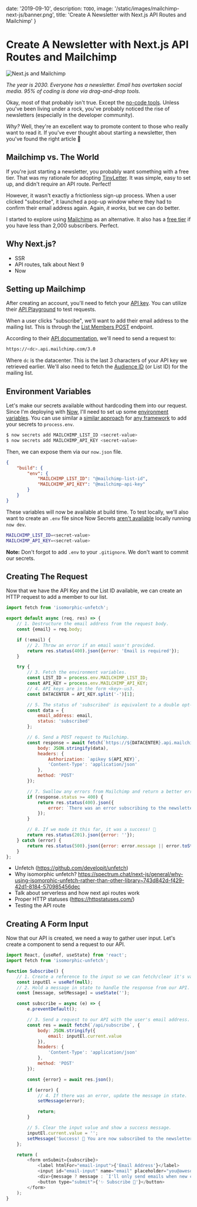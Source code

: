 
date: '2019-09-10',
description: `TODO`,
image: '/static/images/mailchimp-next-js/banner.png',
title: 'Create A Newsletter with Next.js API Routes and Mailchimp'
}


<!-- Next API Routes
Mailchimp
Newsletter

A Practical Example of Next API Routes: Newsletter Integration
How To Add A Newsletter to your Next.js Blog
Create A Mailing List with Next.js API Routes and Mailchimp
Create A Newsletter with Next.js API Routes and Mailchimp
Add A Newsletter To Your Next.js Blog  -->

# Create A Newsletter with Next.js API Routes and Mailchimp

<DateAndViews date={meta.date} id="mailchimp-next-js" />

![Next.js and Mailchimp](/static/images/mailchimp-next-js/banner.png)

_The year is 2030. Everyone has a newsletter. Email has overtaken social media. 95% of coding is done via drag-and-drop tools._

Okay, most of that probably isn't true. Except the [no-code tools](https://webflow.com/).
Unless you've been living under a rock, you've probably noticed the rise of newsletters (especially in the developer community).

_Why?_ Well, they're an excellent way to promote content to those who really want to read it. If you've ever thought about starting a newsletter, then you've found the right article 🎉

## Mailchimp vs. The World

If you're just starting a newsletter, you probably want something with a free tier.
That was my rationale for adopting [TinyLetter](https://tinyletter.com/). It was simple, easy to set up, and didn't require an API route. Perfect!

However, it wasn't exactly a frictionless sign-up process. When a user clicked "subscribe", it launched a pop-up window where they had to confirm their email address again.
Again, _it works_, but we can do better.

I started to explore using [Mailchimp](https://mailchimp.com/) as an alternative. It also has a [free tier](https://mailchimp.com/pricing/) if you have less than 2,000 subscribers. Perfect.

## Why Next.js?

-   SSR
-   API routes, talk about Next 9
-   Now

## Setting up Mailchimp

After creating an account, you'll need to fetch your [API key](https://mailchimp.com/help/about-api-keys/#find+or+generate+your+api+key). You can utilize their [API Playground](https://us1.api.mailchimp.com/playground/?_ga=2.231663199.1180055433.1567349670-195619933.1565803046) to test requests.

When a user clicks "subscribe", we'll want to add their email address to the mailing list. This is through the [List Members POST](https://developer.mailchimp.com/documentation/mailchimp/reference/lists/members/#create-post_lists_list_id_members) endpoint.

According to their [API documentation](https://developer.mailchimp.com/documentation/mailchimp/guides/get-started-with-mailchimp-api-3/), we'll need to send a request to:

```bash
https://<dc>.api.mailchimp.com/3.0
```

Where `dc` is the datacenter. This is the last 3 characters of your API key we retrieved earlier. We'll also need to fetch the [Audience ID](https://mailchimp.com/help/find-audience-id/) (or List ID) for the mailing list.

## Environment Variables

Let's make our secrets available without hardcoding them into our request. Since I'm deploying with [Now](https://zeit.co), I'll need to set up some [environment variables](https://zeit.co/docs/v2/build-step#using-environment-variables-and-secrets).
You can use similar a [similar approach](https://create-react-app.dev/docs/adding-custom-environment-variables) for [any framework](https://www.gatsbyjs.org/docs/environment-variables/) to add your secrets to `process.env`.

```bash
$ now secrets add MAILCHIMP_LIST_ID <secret-value>
$ now secrets add MAILCHIMP_API_KEY <secret-value>
```

Then, we can expose them via our `now.json` file.

```json
{
    "build": {
        "env": {
            "MAILCHIMP_LIST_ID": "@mailchimp-list-id",
            "MAILCHIMP_API_KEY": "@mailchimp-api-key"
        }
    }
}
```

These variables will now be available at build time. To test locally, we'll also want to create an `.env` file since Now Secrets [aren't available](https://zeit.co/docs/v2/serverless-functions/env-and-secrets/) locally running `now dev`.

```bash
MAILCHIMP_LIST_ID=<secret-value>
MAILCHIMP_API_KEY=<secret-value>
```

**Note:** Don't forgot to add `.env` to your `.gitignore`. We don't want to commit our secrets.

## Creating The Request

Now that we have the API Key and the List ID available, we can create an HTTP request to add a member to our list.

```js
import fetch from 'isomorphic-unfetch';

export default async (req, res) => {
    // 1. Destructure the email address from the request body.
    const {email} = req.body;

    if (!email) {
        // 2. Throw an error if an email wasn't provided.
        return res.status(400).json({error: 'Email is required'});
    }

    try {
        // 3. Fetch the environment variables.
        const LIST_ID = process.env.MAILCHIMP_LIST_ID;
        const API_KEY = process.env.MAILCHIMP_API_KEY;
        // 4. API keys are in the form <key>-us3.
        const DATACENTER = API_KEY.split('-')[1];

        // 5. The status of 'subscribed' is equivalent to a double opt-in.
        const data = {
            email_address: email,
            status: 'subscribed'
        };

        // 6. Send a POST request to Mailchimp.
        const response = await fetch(`https://${DATACENTER}.api.mailchimp.com/3.0/lists/${LIST_ID}/members`, {
            body: JSON.stringify(data),
            headers: {
                Authorization: `apikey ${API_KEY}`,
                'Content-Type': 'application/json'
            },
            method: 'POST'
        });

        // 7. Swallow any errors from Mailchimp and return a better error message.
        if (response.status >= 400) {
            return res.status(400).json({
                error: `There was an error subscribing to the newsletter. Shoot me an email at [me@leerob.io] and I'll add you to the list.`
            });
        }

        // 8. If we made it this far, it was a success! 🎉
        return res.status(201).json({error: ''});
    } catch (error) {
        return res.status(500).json({error: error.message || error.toString()});
    }
};
```

-   Unfetch (https://github.com/developit/unfetch)
-   Why isomorphic unfetch? https://spectrum.chat/next-js/general/why-using-isomorphic-unfetch-rather-than-other-library~743d842d-f429-42d1-8184-570985456dec
-   Talk about serverless and how next api routes work
-   Proper HTTP statuses (https://httpstatuses.com/)
-   Testing the API route

## Creating A Form Input

Now that our API is created, we need a way to gather user input. Let's create a component to send a request to our API.

```js
import React, {useRef, useState} from 'react';
import fetch from 'isomorphic-unfetch';

function Subscribe() {
    // 1. Create a reference to the input so we can fetch/clear it's value.
    const inputEl = useRef(null);
    // 2. Hold a message in state to handle the response from our API.
    const [message, setMessage] = useState('');

    const subscribe = async (e) => {
        e.preventDefault();

        // 3. Send a request to our API with the user's email address.
        const res = await fetch(`/api/subscribe`, {
            body: JSON.stringify({
                email: inputEl.current.value
            }),
            headers: {
                'Content-Type': 'application/json'
            },
            method: 'POST'
        });

        const {error} = await res.json();

        if (error) {
            // 4. If there was an error, update the message in state.
            setMessage(error);

            return;
        }

        // 5. Clear the input value and show a success message.
        inputEl.current.value = '';
        setMessage('Success! 🎉 You are now subscribed to the newsletter.');
    };

    return (
        <form onSubmit={subscribe}>
            <label htmlFor="email-input">{'Email Address'}</label>
            <input id="email-input" name="email" placeholder="you@awesome.com" ref={inputEl} type="email" />
            <div>{message ? message : `I'll only send emails when new content is posted. No spam.`}</div>
            <button type="submit">{'✨ Subscribe 💌'}</button>
        </form>
    );
}
```

